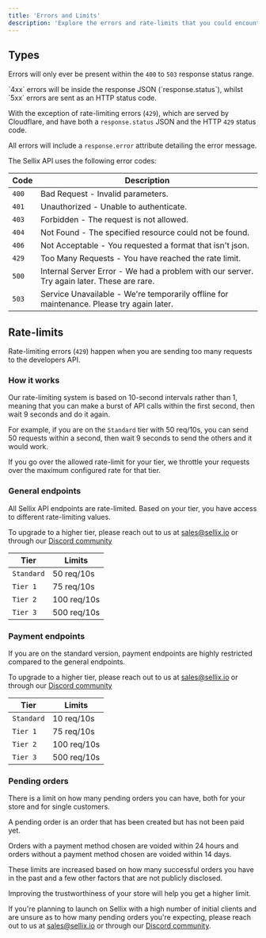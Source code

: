 ```yaml
---
title: 'Errors and Limits'
description: 'Explore the errors and rate-limits that you could encounter whilst using the API'
---
```


## Types

Errors will only ever be present within the `400` to `503` response status range.

<Warning>
  `4xx` errors will be inside the response JSON (`response.status`), whilst `5xx` errors are sent as an HTTP status code.

  With the exception of rate-limiting errors (`429`), which are served by Cloudflare, and have both a `response.status` JSON and the HTTP `429` status code.
</Warning>

All errors will include a `response.error` attribute detailing the error message.

The Sellix API uses the following error codes:

| Code | Description                      |
| --- | ------------------------------------- |
| `400` | Bad Request - Invalid parameters. |
| `401` | Unauthorized - Unable to authenticate. |
| `403` | Forbidden - The request is not allowed. |
| `404` | Not Found - The specified resource could not be found. |
| `406` | Not Acceptable - You requested a format that isn't json. |
| `429` | Too Many Requests - You have reached the rate limit. |
| `500` | Internal Server Error - We had a problem with our server. Try again later. These are rare. |
| `503` | Service Unavailable - We're temporarily offline for maintenance. Please try again later. |

## Rate-limits

Rate-limiting errors (`429`) happen when you are sending too many requests to the developers API.

### How it works

Our rate-limiting system is based on 10-second intervals rather than 1, meaning that you can make a burst of API calls within the first second, then wait 9 seconds and do it again.

<Info>For example, if you are on the `Standard` tier with 50 req/10s, you can send 50 requests within a second, then wait 9 seconds to send the others and it would work.</Info>

If you go over the allowed rate-limit for your tier, we <Tooltip tip="The WAF will block any requests exceeding the configured rate, and the remaining requests will be allowed. For example, if you send 60 requests in 10 seconds when you're only allowed to send 50, 10 will be blocked. You will not be rate-limited for X minutes after this, you will be able to immediately send other requests.">throttle your requests over the maximum configured rate for that tier</Tooltip>.

### General endpoints

All Sellix API endpoints are rate-limited. Based on your tier, you have access to different rate-limiting values.

<Note>To upgrade to a higher tier, please reach out to us at sales@sellix.io or through our [Discord community](https://sellix.io/discord)</Note>

| Tier | Limits |
| ---- | ------ |
| `Standard` | 50 req/10s |
| `Tier 1` | 75 req/10s |
| `Tier 2` | 100 req/10s |
| `Tier 3` | 500 req/10s |

### Payment endpoints

If you are on the standard version, payment endpoints are highly restricted compared to the general endpoints.

<Note>To upgrade to a higher tier, please reach out to us at sales@sellix.io or through our [Discord community](https://sellix.io/discord)</Note>

| Tier | Limits |
| ---- | ------ |
| `Standard` | 10 req/10s |
| `Tier 1` | 75 req/10s |
| `Tier 2` | 100 req/10s |
| `Tier 3` | 500 req/10s |

### Pending orders

<Warning>There is a limit on how many pending orders you can have, both for your store and for single customers.</Warning>

A pending order is an order that has been created but has not been paid yet.

Orders with a payment method chosen are voided within 24 hours and orders without a payment method chosen are voided within 14 days.

These limits are increased based on how many successful orders you have in the past and a few other factors that are not publicly disclosed.

Improving the trustworthiness of your store will help you get a higher limit.

If you're planning to launch on Sellix with a high number of initial clients and are unsure as to how many pending orders you're expecting, please reach out to us at sales@sellix.io or through our [Discord community](https://sellix.io/discord).